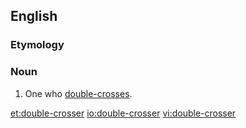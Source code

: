 ==English==

===Etymology===
{{suffix|en|double-cross|er}}

===Noun===
{{en-noun}}

# One who [[double-cross]]es.

[[et:double-crosser]]
[[io:double-crosser]]
[[vi:double-crosser]]